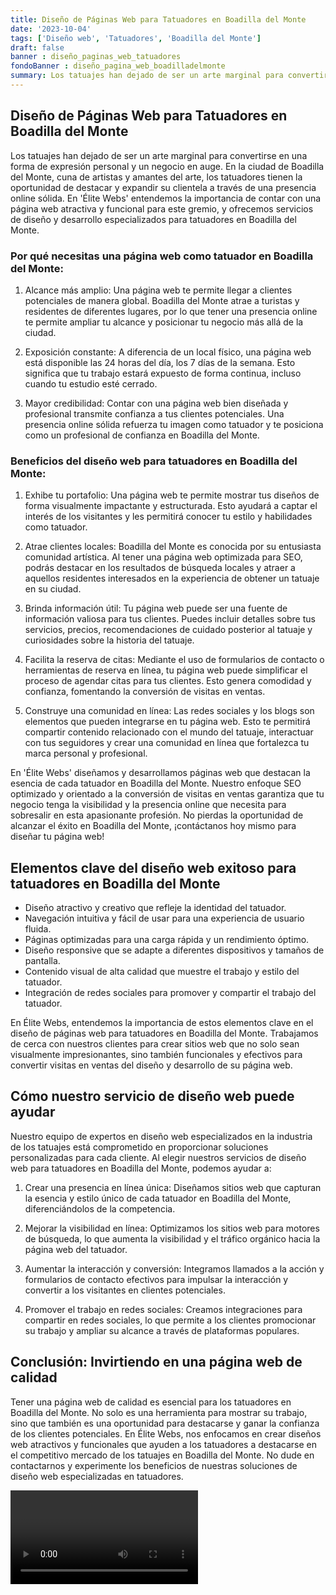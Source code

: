 ```yaml
---
title: Diseño de Páginas Web para Tatuadores en Boadilla del Monte
date: '2023-10-04'
tags: ['Diseño web', 'Tatuadores', 'Boadilla del Monte']
draft: false
banner : diseño_paginas_web_tatuadores
fondoBanner : diseño_pagina_web_boadilladelmonte
summary: Los tatuajes han dejado de ser un arte marginal para convertirse en una forma de expresión personal y un negocio en auge. En la ciudad de Boadilla del Monte, cuna de artistas y amantes del arte, los tatuadores tienen la oportunidad de destacar y expandir su clientela a través de una presencia online sólida. En 'Élite Webs' entendemos la importancia de contar con una página web atractiva y funcional para este gremio, y ofrecemos servicios de diseño y desarrollo especializados para tatuadores en Boadilla del Monte.
---
```


## Diseño de Páginas Web para Tatuadores en Boadilla del Monte

Los tatuajes han dejado de ser un arte marginal para convertirse en una forma de expresión personal y un negocio en auge. En la ciudad de Boadilla del Monte, cuna de artistas y amantes del arte, los tatuadores tienen la oportunidad de destacar y expandir su clientela a través de una presencia online sólida. En 'Élite Webs' entendemos la importancia de contar con una página web atractiva y funcional para este gremio, y ofrecemos servicios de diseño y desarrollo especializados para tatuadores en Boadilla del Monte.

### Por qué necesitas una página web como tatuador en Boadilla del Monte:

1. Alcance más amplio: Una página web te permite llegar a clientes potenciales de manera global. Boadilla del Monte atrae a turistas y residentes de diferentes lugares, por lo que tener una presencia online te permite ampliar tu alcance y posicionar tu negocio más allá de la ciudad.

2. Exposición constante: A diferencia de un local físico, una página web está disponible las 24 horas del día, los 7 días de la semana. Esto significa que tu trabajo estará expuesto de forma continua, incluso cuando tu estudio esté cerrado.

3. Mayor credibilidad: Contar con una página web bien diseñada y profesional transmite confianza a tus clientes potenciales. Una presencia online sólida refuerza tu imagen como tatuador y te posiciona como un profesional de confianza en Boadilla del Monte.

### Beneficios del diseño web para tatuadores en Boadilla del Monte:

1. Exhibe tu portafolio: Una página web te permite mostrar tus diseños de forma visualmente impactante y estructurada. Esto ayudará a captar el interés de los visitantes y les permitirá conocer tu estilo y habilidades como tatuador.

2. Atrae clientes locales: Boadilla del Monte es conocida por su entusiasta comunidad artística. Al tener una página web optimizada para SEO, podrás destacar en los resultados de búsqueda locales y atraer a aquellos residentes interesados en la experiencia de obtener un tatuaje en su ciudad.

3. Brinda información útil: Tu página web puede ser una fuente de información valiosa para tus clientes. Puedes incluir detalles sobre tus servicios, precios, recomendaciones de cuidado posterior al tatuaje y curiosidades sobre la historia del tatuaje.

4. Facilita la reserva de citas: Mediante el uso de formularios de contacto o herramientas de reserva en línea, tu página web puede simplificar el proceso de agendar citas para tus clientes. Esto genera comodidad y confianza, fomentando la conversión de visitas en ventas.

5. Construye una comunidad en línea: Las redes sociales y los blogs son elementos que pueden integrarse en tu página web. Esto te permitirá compartir contenido relacionado con el mundo del tatuaje, interactuar con tus seguidores y crear una comunidad en línea que fortalezca tu marca personal y profesional.

En 'Élite Webs' diseñamos y desarrollamos páginas web que destacan la esencia de cada tatuador en Boadilla del Monte. Nuestro enfoque SEO optimizado y orientado a la conversión de visitas en ventas garantiza que tu negocio tenga la visibilidad y la presencia online que necesita para sobresalir en esta apasionante profesión. No pierdas la oportunidad de alcanzar el éxito en Boadilla del Monte, ¡contáctanos hoy mismo para diseñar tu página web!

<GifSeo />

<Cta />

## Elementos clave del diseño web exitoso para tatuadores en Boadilla del Monte

- Diseño atractivo y creativo que refleje la identidad del tatuador.
- Navegación intuitiva y fácil de usar para una experiencia de usuario fluida.
- Páginas optimizadas para una carga rápida y un rendimiento óptimo.
- Diseño responsive que se adapte a diferentes dispositivos y tamaños de pantalla.
- Contenido visual de alta calidad que muestre el trabajo y estilo del tatuador.
- Integración de redes sociales para promover y compartir el trabajo del tatuador.

En Élite Webs, entendemos la importancia de estos elementos clave en el diseño de páginas web para tatuadores en Boadilla del Monte. Trabajamos de cerca con nuestros clientes para crear sitios web que no solo sean visualmente impresionantes, sino también funcionales y efectivos para convertir visitas en ventas del diseño y desarrollo de su página web.

## Cómo nuestro servicio de diseño web puede ayudar

Nuestro equipo de expertos en diseño web especializados en la industria de los tatuajes está comprometido en proporcionar soluciones personalizadas para cada cliente. Al elegir nuestros servicios de diseño web para tatuadores en Boadilla del Monte, podemos ayudar a:

1. Crear una presencia en línea única: Diseñamos sitios web que capturan la esencia y estilo único de cada tatuador en Boadilla del Monte, diferenciándolos de la competencia.

2. Mejorar la visibilidad en línea: Optimizamos los sitios web para motores de búsqueda, lo que aumenta la visibilidad y el tráfico orgánico hacia la página web del tatuador.

3. Aumentar la interacción y conversión: Integramos llamados a la acción y formularios de contacto efectivos para impulsar la interacción y convertir a los visitantes en clientes potenciales.

4. Promover el trabajo en redes sociales: Creamos integraciones para compartir en redes sociales, lo que permite a los clientes promocionar su trabajo y ampliar su alcance a través de plataformas populares.

## Conclusión: Invirtiendo en una página web de calidad

Tener una página web de calidad es esencial para los tatuadores en Boadilla del Monte. No solo es una herramienta para mostrar su trabajo, sino que también es una oportunidad para destacarse y ganar la confianza de los clientes potenciales. En Élite Webs, nos enfocamos en crear diseños web atractivos y funcionales que ayuden a los tatuadores a destacarse en el competitivo mercado de los tatuajes en Boadilla del Monte. No dude en contactarnos y experimente los beneficios de nuestras soluciones de diseño web especializadas en tatuadores.

<Video />

<CtaBot job='Tatuadores' city='Boadilla del Monte'/>

<Gmaps query='Boadilla del Monte+españa+maps' />